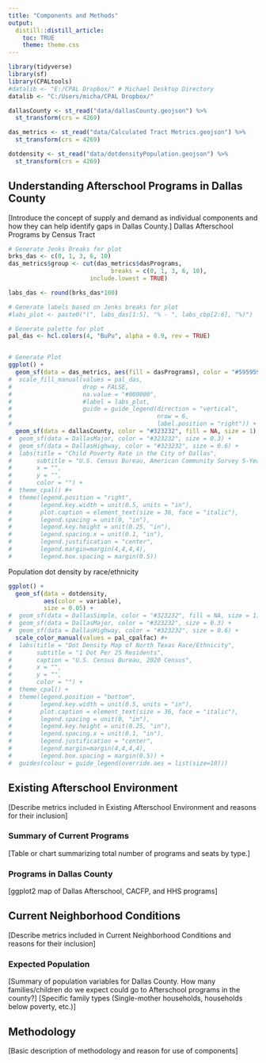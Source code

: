 ```yaml
---
title: "Components and Methods"
output:
  distill::distill_article:
    toc: TRUE
    theme: theme.css
---
```

```r
library(tidyverse)
library(sf)
library(CPALtools)
#datalib <- "E:/CPAL Dropbox/" # Michael Desktop Directory
datalib <- "C:/Users/micha/CPAL Dropbox/"

dallasCounty <- st_read("data/dallasCounty.geojson") %>%
  st_transform(crs = 4269)

das_metrics <- st_read("data/Calculated Tract Metrics.geojson") %>%
  st_transform(crs = 4269)

dotdensity <- st_read("data/dotdensityPopulation.geojson") %>%
  st_transform(crs = 4269)

```
## Understanding Afterschool Programs in Dallas County
[Introduce the concept of supply and demand as individual components and how they can help identify gaps in Dallas County.]
Dallas Afterschool Programs by Census Tract

```r
# Generate Jenks Breaks for plot
brks_das <- c(0, 1, 3, 6, 10)
das_metrics$group <- cut(das_metrics$dasPrograms,
                             breaks = c(0, 1, 3, 6, 10),
                       include.lowest = TRUE)

labs_das <- round(brks_das*100)

# Generate labels based on Jenks breaks for plot
#labs_plot <- paste0("(", labs_das[1:5], "% - ", labs_cbp[2:6], "%)")

# Generate palette for plot
pal_das <- hcl.colors(4, "BuPu", alpha = 0.9, rev = TRUE)


# Generate Plot
ggplot() +
  geom_sf(data = das_metrics, aes(fill = dasPrograms), color = "#595959") +
#  scale_fill_manual(values = pal_das,
#                    drop = FALSE,
#                    na.value = "#000000",
#                    #label = labs_plot,
#                    guide = guide_legend(direction = "vertical",
#                                         nrow = 6,
#                                         label.position = "right")) +
  geom_sf(data = dallasCounty, color = "#323232", fill = NA, size = 1) #+
#  geom_sf(data = DallasMajor, color = "#323232", size = 0.3) +
#  geom_sf(data = DallasHighway, color = "#323232", size = 0.6) +
#  labs(title = "Child Poverty Rate in the City of Dallas",
#       subtitle = "U.S. Census Bureau, American Community Survey 5-Year Estimates 2020",
#       x = "",
#       y = "",
#       color = "") +
#  theme_cpal() #+
#  theme(legend.position = "right",
#        legend.key.width = unit(0.5, units = "in"),
#        plot.caption = element_text(size = 36, face = "italic"),
#        legend.spacing = unit(0, "in"), 
#        legend.key.height = unit(0.25, "in"), 
#        legend.spacing.x = unit(0.1, "in"), 
#        legend.justification = "center",
#        legend.margin=margin(4,4,4,4),
#        legend.box.spacing = margin(0.5))

```

Population dot density by race/ethnicity

```r
ggplot() +
  geom_sf(data = dotdensity,
          aes(color = variable),
          size = 0.05) +
#  geom_sf(data = DallasSimple, color = "#323232", fill = NA, size = 1) +
#  geom_sf(data = DallasMajor, color = "#323232", size = 0.3) +
#  geom_sf(data = DallasHighway, color = "#323232", size = 0.6) +
  scale_color_manual(values = pal_cpalfac) #+
#  labs(title = "Dot Density Map of North Texas Race/Ethnicity",
#       subtitle = "1 Dot Per 25 Residents",
#       caption = "U.S. Census Bureau, 2020 Census",
#       x = "",
#       y = "",
#       color = "") +
#  theme_cpal() +
#  theme(legend.position = "bottom",
#        legend.key.width = unit(0.5, units = "in"),
#        plot.caption = element_text(size = 36, face = "italic"),
#        legend.spacing = unit(0, "in"), 
#        legend.key.height = unit(0.25, "in"), 
#        legend.spacing.x = unit(0.1, "in"), 
#        legend.justification = "center",
#        legend.margin=margin(4,4,4,4),
#        legend.box.spacing = margin(0.5)) +
#  guides(colour = guide_legend(override.aes = list(size=10)))

```
## Existing Afterschool Environment

[Describe metrics included in Existing Afterschool Environment and reasons for their inclusion]

### Summary of Current Programs

[Table or chart summarizing total number of programs and seats by type.]

### Programs in Dallas County

[ggplot2 map of Dallas Afterschool, CACFP, and HHS programs]

## Current Neighborhood Conditions

[Describe metrics included in Current Neighborhood Conditions and reasons for their inclusion]

### Expected Population

[Summary of population variables for Dallas County. How many families/children do we expect could go to Afterschool programs in the county?]
[Specific family types (Single-mother households, households below poverty, etc.)]

## Methodology 

[Basic description of methodology and reason for use of components]